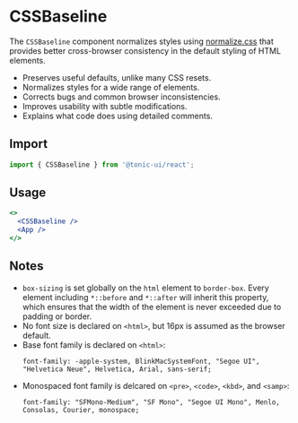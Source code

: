 # CSSBaseline

The `CSSBaseline` component normalizes styles using [normalize.css](https://github.com/necolas/normalize.css) that provides better cross-browser consistency in the default styling of HTML elements.

- Preserves useful defaults, unlike many CSS resets.
- Normalizes styles for a wide range of elements.
- Corrects bugs and common browser inconsistencies.
- Improves usability with subtle modifications.
- Explains what code does using detailed comments.

## Import

```js
import { CSSBaseline } from '@tonic-ui/react';
```

## Usage

```jsx
<>
  <CSSBaseline />
  <App />
</>
```

## Notes

- `box-sizing` is set globally on the `html` element to `border-box`. Every element including `*::before` and `*::after` will inherit this property, which ensures that the width of the element is never exceeded due to padding or border.
- No font size is declared on `<html>`, but 16px is assumed as the browser default.
- Base font family is declared on `<html>`:
  ```
  font-family: -apple-system, BlinkMacSystemFont, "Segoe UI", "Helvetica Neue", Helvetica, Arial, sans-serif;
  ```
- Monospaced font family is delcared on `<pre>`, `<code>`, `<kbd>`, and `<samp>`:
  ```
  font-family: "SFMono-Medium", "SF Mono", "Segoe UI Mono", Menlo, Consolas, Courier, monospace;
  ```
